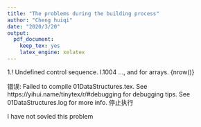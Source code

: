 ---
title: "The problems during the building process"
author: "Cheng huiqi"
date: "2020/3/20"
output: 
  pdf_document: 
    keep_tex: yes
    latex_engine: xelatex
---

1.! Undefined control sequence.
l.1004 ..., and \texttt{dim()} for arrays. \indexc
                                                  {nrow()} 

错误: Failed to compile 01DataStructures.tex. See https://yihui.name/tinytex/r/#debugging for debugging tips. See 01DataStructures.log for more info.
停止执行

 I have not sovled this problem 
